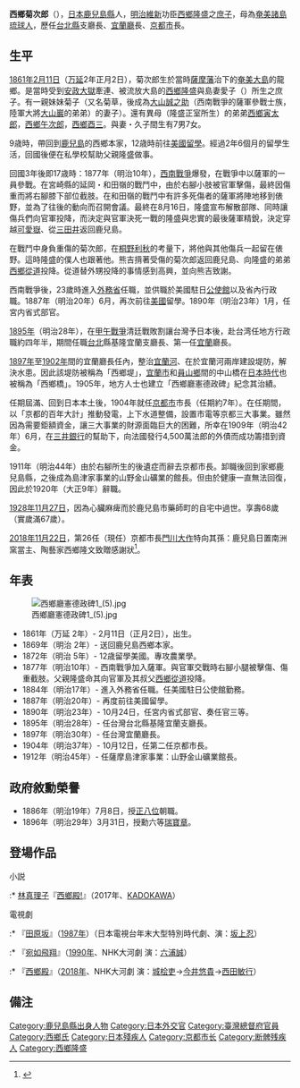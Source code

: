 {{Infobox President
|original_name =
|image         = Saigo Kikujiro.jpg
|caption       = 
|office        = [[File:Emblem_of_Kyoto,_Kyoto.svg|25px]][[京都市役所|京都市役所]]
|title         = {{link-ja|市長|京都市長}}
|monarch       = [[明治天皇|明治天皇]]
|1blankname    = [[京都府知事|府知事]]
|1namedata     = {{link-ja|大森鍾一|大森鍾一}}
|term_start    = 1904年10月12日
|term_end      = 1911年7月13日
|predecessor   = {{link-ja|内貴甚三郎|内貴甚三郎}}
|successor     = 無<br /><small>（下一相同頭銜：{{link-ja|川上親晴|川上親晴}}）
|office2       = [[File:Seal_of_the_Government-General_of_Taiwan.svg|25px]][[臺灣總督府|臺灣總督府]]
|title2        = [[宜蘭廳|宜蘭廳]]長
|monarch2      = [[明治天皇|明治天皇]]
|1blankname2   = [[臺灣總督|總督]]
|1namedata2    = [[乃木希典|乃木希典]]→[[兒玉源太郎|兒玉源太郎]]
|term_start2   = 1897年5月27日
|term_end2     = 1902年11月28日
|predecessor2  = 職位創建<br /><small>（原因：由[[臺北縣_(日治時期)|臺北縣]]宜蘭支廳長改制）</small>
|successor2    = [[佐藤友熊|佐藤友熊]]
| birth_date   = [[咸豐|咸豐]]十一年一月二日（{{birth date|df=yes|1861|2|11}}）
| birth_place  = [[File:Flag_of_Ryukyu.svg|25px]][[琉球國|琉球國]][[奄美大島|奄美大島]]龍鄉<br />（今{{JPN}}[[鹿兒島縣|鹿兒島縣]][[大島郡_(鹿兒島縣)|大島郡]][[龍鄉町|龍鄉町]]）
| death_date   = [[昭和|昭和]]三年十一月二十七日{{death date and age|df=yes|1928|11|27|1861|2|11}}
| death_place  = {{flag|Empire of Japan}}[[鹿兒島縣|鹿兒島縣]][[鹿兒島市|鹿兒島市]]藥師町<br />（今{{JPN}}[[鹿兒島縣|鹿兒島縣]][[鹿兒島市|鹿兒島市]]藥師）
| profession   = [[文官|文官]]
| spouse        = 
| party         = 
}}
{{Japanese|japanese=西郷 菊次郎|kana=さいごう きくじろう|romaji=Saigō Kikujirō}}
'''西鄉菊次郎'''（{{bd|1861年|2月11日|1928年|11月27日|catIdx=Saigō Kikujirō}}），[[日本|日本]][[鹿兒島縣|鹿兒島縣]]人，[[明治維新|明治維新]]功臣[[西鄉隆盛|西鄉隆盛]]之[[庶出子女|庶子]]，母為[[奄美諸島|奄美諸島]][[琉球人|琉球人]]{{link-ja|愛加那|愛加那}}，歷任[[台北縣_(日治時期)|台北縣]]支廳長、[[宜蘭廳|宜蘭廳]]長、[[京都市|京都市]]長。

==生平==
[[1861年|1861年]][[2月11日|2月11日]]（[[万延|万延]]2年正月2日），菊次郎生於當時[[薩摩藩|薩摩藩]]治下的[[奄美大島|奄美大島]]的龍鄉。是當時受到[[安政大獄|安政大獄]]牽連、被流放大島的[[西鄉隆盛|西鄉隆盛]]與島妻愛子（{{link-ja|愛加那|愛加那}}）所生之庶子。有一親妹妹菊子（又名菊草，後成為[[大山誠之助|大山誠之助]]（西南戰爭的薩軍參戰士族，陸軍大將[[大山巖|大山巖]]的弟弟）的妻子）。還有異母（隆盛正室{{link-ja|西郷糸子}}所生）的弟弟[[西鄉寅太郎|西鄉寅太郎]]，[[西鄉午次郎|西鄉午次郎]]，[[西鄉酉三|西鄉酉三]]。與妻・久子間生有7男7女。

9歳時，帶回到[[鹿兒島縣|鹿兒島]]的西鄉本家，12歳時前往[[美國|美國]][[留學|留學]]。經過2年6個月的留學生活，回國後便在私學校幫助父親隆盛做事。

回國3年後即17歳時：1877年（明治10年），[[西南戰爭|西南戰爭]]爆發，在戰爭中以薩軍的一員參戰。在宮崎縣的延岡・和田嶺的戰鬥中，由於右腳小肢被官軍擊傷，最終因傷重而將右腳膝下部位截肢。在和田嶺的戰鬥中有許多死傷者的薩軍將陣地移到俵野，並為了往後的動向而召開會議。最終在8月16日，隆盛宣布解散部隊、同時讓傷兵們向官軍投降，而決定與官軍決死一戰的隆盛與忠實的最後薩軍精銳，決定穿越[[可愛岳|可愛嶽]]、從[[高千穂町|三田井]]返回鹿兒島。

在戰鬥中身負重傷的菊次郎，在[[桐野利秋|桐野利秋]]的考量下，將他與其他傷兵一起留在俵野。這時隆盛的僕人{{tsl|ja|永田熊吉}}也跟著他。熊吉揹著受傷的菊次郎返回鹿兒島、向隆盛的弟弟[[西鄉從道|西鄉從道]]投降。從道替外甥投降的事情感到高興，並向熊吉致謝。

西南戰爭後，23歲時進入[[日本外務省|外務省]]任職，並供職於美國駐日[[公使館|公使館]]以及省內行政職。1887年（明治20年）6月，再次前往[[美國|美國]]留學。1890年（明治23年）1月，任宮内省式部官。

[[1895年|1895年]]（明治28年），在[[甲午戰爭|甲午戰爭]]清廷戰敗割讓台灣予日本後，赴台湾任地方行政職約四年半，期間任職[[台北|台北]]縣基隆宜蘭支廳長、第一任[[宜蘭縣|宜蘭]]廳長。

[[1897年|1897年]]至[[1902年|1902年]]間的宜蘭廳長任內，整治[[宜蘭河|宜蘭河]]、在於宜蘭河兩岸建設堤防，解決水患。因此該堤防被稱為「西鄉堤」，[[宜蘭市|宜蘭市]]和[[員山鄉|員山鄉]]間的中山橋在[[台灣日治時期|日本時代]]也被稱為「西鄉橋」。1905年，地方人士也建立「西鄉廳憲德政碑」紀念其治績。

任期屆滿、回到日本本土後，1904年就任[[京都市|京都市]]市長（任期約7年）。在任期間，以「京都的百年大計」推動發電，上下水道整備，設置市電等京都三大事業。雖然因為需要鉅額資金，讓三大事業的財源面臨巨大的困難，所幸在1909年（明治42年）6月，在[[三井銀行|三井銀行]]的幫助下，向法國發行4,500萬法郎的外債而成功籌措到資金。

1911年（明治44年）由於右腳所生的後遺症而辭去京都市長。卸職後回到家鄉鹿兒島縣，之後成為島津家事業的山野金山礦業的館長。但由於健康一直無法回復，因此於1920年（大正9年）辭職。

[[1928年|1928年]][[11月27日|11月27日]]，因為心臟麻痺而於鹿兒島市藥師町的自宅中過世。享壽68歲（實歲滿67歲）。

[[2018年|2018年]][[11月22日|11月22日]]，第26任（現任）京都市長[[門川大作|門川大作]]特向其孫：鹿兒島日置南洲窯當主、陶藝家西鄉隆文致贈感謝狀<ref>{{Cite web |url=https://www.yomiuri.co.jp/kyushu/culture/history/20181122-OYS1T50067.html |title=京都市對西鄉菊次郎頒發特別感謝狀，並贈送予孫子‧隆文 |access-date=2018-12-24 |archive-date=2018-12-02 |archive-url=https://web.archive.org/web/20181202155217/https://www.yomiuri.co.jp/kyushu/culture/history/20181122-OYS1T50067.html |dead-url=yes }}</ref>。

== 年表 ==
[[File:西鄉廳憲德政碑1_(5).jpg|thumb]]

*1861年（万延 2年）- 2月11日（正月2日），出生。
*1869年（明治 2年）- 送回鹿兒島西鄉本家。
*1872年（明治 5年）- 12歳留學美國。專攻農業學。
*1877年（明治10年）- 西南戰爭加入薩軍。與官軍交戰時右腳小腿被擊傷、傷重截肢。父親隆盛命其向官軍及其叔父[[西鄉從道|西鄉從道]]投降。
*1884年（明治17年）- 進入外務省任職。任美國駐日公使館勤務。
*1887年（明治20年）- 再度前往美國留學。
*1890年（明治23年）- 10月24日，任宮内省式部官、奏任官三等。
*1895年（明治28年）- 任台灣台北縣基隆宜蘭支廳長。
*1897年（明治30年）- 任台灣宜蘭廳長。
*1904年（明治37年）- 10月12日，任第二任京都市長。
*1912年（明治45年）- 任薩摩島津家事業：山野金山礦業館長。

== 政府敘勳榮譽 ==
*1886年（明治19年）7月8日，授[[正八位|正八位]]朝職。
*1896年（明治29年）3月31日，授勳六等[[瑞寶章|瑞寶章]]。

== 登場作品 ==
; 小説
:* [[林真理子|林真理子]]『[[西鄉殿!|西鄉殿!]]』（2017年、[[KADOKAWA|KADOKAWA]]）
:
; 電視劇
:* 『[[田原坂|田原坂]]』（[[1987年|1987年]]）（日本電視台年末大型特別時代劇、演：[[坂上忍|坂上忍]]）
:* 『[[宛如飛翔|宛如飛翔]]』（[[1990年|1990年]]、NHK大河劇 演：[[六浦誠|六浦誠]]）
:* 『[[西鄉殿_(大河劇)|西鄉殿]]』（[[2018年|2018年]]、NHK大河劇 演：[[城桧吏|城桧吏]]→[[今井悠貴|今井悠貴]]→[[西田敏行|西田敏行]]）

== 備注 ==
<references />

{{start box}}
{{s-before|無（首任）}}
{{s-title|[[宜蘭廳長|宜蘭廳長]]|1897年－1902年12月3日}}
{{s-after|[[佐藤友熊|佐藤友熊]]}}
{{end box}}

{{DEFAULTSORT:Saigō Kikujirō}}
[[Category:鹿兒島縣出身人物|Category:鹿兒島縣出身人物]]
[[Category:日本外交官|Category:日本外交官]]
[[Category:臺灣總督府官員|Category:臺灣總督府官員]]
[[Category:西鄉氏|Category:西鄉氏]]
[[Category:日本殘疾人|Category:日本殘疾人]]
[[Category:京都市长|Category:京都市长]]
[[Category:断髀残疾人|Category:断髀残疾人]]
[[Category:西鄉隆盛|Category:西鄉隆盛]]